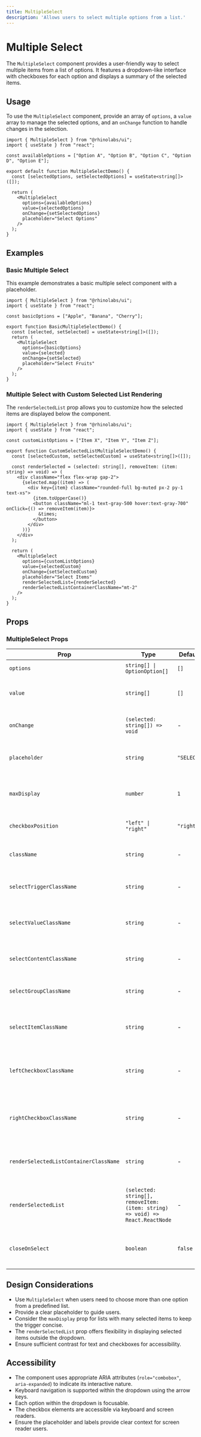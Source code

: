 ```yaml
---
title: MultipleSelect
description: 'Allows users to select multiple options from a list.'
---
```


# Multiple Select

The `MultipleSelect` component provides a user-friendly way to select multiple items from a list of options. It features a dropdown-like interface with checkboxes for each option and displays a summary of the selected items.

## Usage

To use the `MultipleSelect` component, provide an array of `options`, a `value` array to manage the selected options, and an `onChange` function to handle changes in the selection.

```tsx
import { MultipleSelect } from "@rhinolabs/ui";
import { useState } from "react";

const availableOptions = ["Option A", "Option B", "Option C", "Option D", "Option E"];

export default function MultipleSelectDemo() {
  const [selectedOptions, setSelectedOptions] = useState<string[]>([]);

  return (
    <MultipleSelect
      options={availableOptions}
      value={selectedOptions}
      onChange={setSelectedOptions}
      placeholder="Select Options"
    />
  );
}
```

## Examples

### Basic Multiple Select

This example demonstrates a basic multiple select component with a placeholder.

```tsx
import { MultipleSelect } from "@rhinolabs/ui";
import { useState } from "react";

const basicOptions = ["Apple", "Banana", "Cherry"];

export function BasicMultipleSelectDemo() {
  const [selected, setSelected] = useState<string[]>([]);
  return (
    <MultipleSelect
      options={basicOptions}
      value={selected}
      onChange={setSelected}
      placeholder="Select Fruits"
    />
  );
}
```

### Multiple Select with Custom Selected List Rendering

The `renderSelectedList` prop allows you to customize how the selected items are displayed below the component.

```tsx
import { MultipleSelect } from "@rhinolabs/ui";
import { useState } from "react";

const customListOptions = ["Item X", "Item Y", "Item Z"];

export function CustomSelectedListMultipleSelectDemo() {
  const [selectedCustom, setSelectedCustom] = useState<string[]>([]);

  const renderSelected = (selected: string[], removeItem: (item: string) => void) => (
    <div className="flex flex-wrap gap-2">
      {selected.map((item) => (
        <div key={item} className="rounded-full bg-muted px-2 py-1 text-xs">
          {item.toUpperCase()}
          <button className="ml-1 text-gray-500 hover:text-gray-700" onClick={() => removeItem(item)}>
            &times;
          </button>
        </div>
      ))}
    </div>
  );

  return (
    <MultipleSelect
      options={customListOptions}
      value={selectedCustom}
      onChange={setSelectedCustom}
      placeholder="Select Items"
      renderSelectedList={renderSelected}
      renderSelectedListContainerClassName="mt-2"
    />
  );
}
```

## Props

### MultipleSelect Props

| Prop                                         | Type                                    | Default            | Description                                                                 |
| -------------------------------------------- | --------------------------------------- | ------------------ | --------------------------------------------------------------------------- |
| `options`                                    | `string[] \| OptionOption[]`            | `[]`               | An array of available options.                                               |
| `value`                                      | `string[]`                              | `[]`               | An array of currently selected option values.                                |
| `onChange`                                   | `(selected: string[]) => void`          | -                  | Callback function called when the selected options change.                   |
| `placeholder`                                | `string`                                | `"SELECT"`         | The placeholder text displayed when no options are selected.                 |
| `maxDisplay`                                 | `number`                                | `1`                | The maximum number of selected items to display in the trigger.              |
| `checkboxPosition`                           | `"left" \| "right"`                     | `"right"`          | Position of the checkbox (left or right).                                    |
| `className`                                  | `string`                                | -                  | Additional CSS classes to apply to the root container.                       |
| `selectTriggerClassName`                     | `string`                                | -                  | Additional CSS classes to apply to the trigger button.                       |
| `selectValueClassName`                       | `string`                                | -                  | Additional CSS classes to apply to the displayed selected value(s) in the trigger. |
| `selectContentClassName`                     | `string`                                | -                  | Additional CSS classes to apply to the popover content.                      |
| `selectGroupClassName`                       | `string`                                | -                  | Additional CSS classes to apply to the command group.                        |
| `selectItemClassName`                        | `string`                                | -                  | Additional CSS classes to apply to each command item (option).               |
| `leftCheckboxClassName`                      | `string`                                | -                  | Additional CSS classes to apply to the checkbox when checkboxPosition is `"left"`. |
| `rightCheckboxClassName`                     | `string`                                | -                  | Additional CSS classes to apply to the checkbox when checkboxPosition is `"right"`. |
| `renderSelectedListContainerClassName`       | `string`                                | -                  | Additional CSS classes to apply to the container of the rendered selected list. |
| `renderSelectedList`                         | `(selected: string[], removeItem: (item: string) => void) => React.ReactNode` | - | A custom render function for displaying the selected items below the component. |
| `closeOnSelect`                              | `boolean`                               | `false`            | If true, the dropdown will close after an option is selected or unselected.  |

## Design Considerations

- Use `MultipleSelect` when users need to choose more than one option from a predefined list.
- Provide a clear placeholder to guide users.
- Consider the `maxDisplay` prop for lists with many selected items to keep the trigger concise.
- The `renderSelectedList` prop offers flexibility in displaying selected items outside the dropdown.
- Ensure sufficient contrast for text and checkboxes for accessibility.

## Accessibility

- The component uses appropriate ARIA attributes (`role="combobox"`, `aria-expanded`) to indicate its interactive nature.
- Keyboard navigation is supported within the dropdown using the arrow keys.
- Each option within the dropdown is focusable.
- The checkbox elements are accessible via keyboard and screen readers.
- Ensure the placeholder and labels provide clear context for screen reader users.
